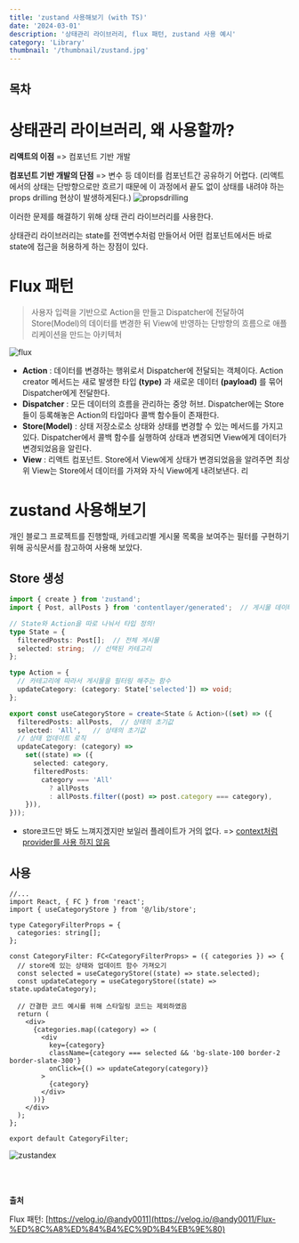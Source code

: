 ```yaml
---
title: 'zustand 사용해보기 (with TS)'
date: '2024-03-01'
description: '상태관리 라이브러리, flux 패턴, zustand 사용 예시'
category: 'Library'
thumbnail: '/thumbnail/zustand.jpg'
---
```


## 목차

# 상태관리 라이브러리, 왜 사용할까?
**리액트의 이점** => 컴포넌트 기반 개발

**컴포넌트 기반 개발의 단점** => 변수 등 데이터를 컴포넌트간 공유하기 어렵다. (리액트에서의 상태는 단방향으로만 흐르기 때문에 이 과정에서 끝도 없이 상태를 내려야 하는 <span className='red-bold'>props drilling</span> 현상이 발생하게된다.)
![propsdrilling](https://github.com/cheolung12/blog-static/assets/109952479/57af8cde-0004-4086-9220-cf49deee64fd)

이러한 문제를 해결하기 위해 <span className='violet-bold'>상태 관리 라이브러리</span>를 사용한다.

상태관리 라이브러리는 <span className='highlight emphasis'>state를 전역변수처럼 만들어서 어떤 컴포넌트에서든 바로 state에 접근을 허용하게 하는 장점이 있다.</span>


# Flux 패턴

> 사용자 입력을 기반으로 Action을 만들고 Dispatcher에 전달하여 Store(Model)의 데이터를 변경한 뒤 View에 반영하는 단방향의 흐름으로 애플리케이션을 만드는 아키텍처

![flux](https://github.com/cheolung12/blog-static/assets/109952479/7aa684d7-efbc-417a-a097-b5621e92d39c)

- **Action** : <span className='violet-bold'>데이터를 변경하는 행위로서 Dispatcher에 전달되는 객체이다.</span> Action creator 메서드는 새로 발생한 타입 **(type)** 과 새로운 데이터 **(payload)** 를 묶어 Dispatcher에게 전달한다.  
- **Dispatcher** : <span className='violet-bold'>모든 데이터의 흐름을 관리하는 중앙 허브.</span> Dispatcher에는 Store들이 등록해놓은 Action의 타입마다 콜백 함수들이 존재한다.
- **Store(Model)** : <span className='violet-bold'>상태 저장소로소 상태와 상태를 변경할 수 있는 메서드를 가지고 있다.</span> Dispatcher에서 콜백 함수를 실행하여 상태과 변경되면 View에게 데이터가 변경되었음을 알린다.
- **View** : <span className='violet-bold'>리액트 컴포넌트.</span> Store에서 View에게 상태가 변경되었음을 알려주면 최상위 View는 Store에서 데이터를 가져와 자식 View에게 내려보낸다. 리

# zustand 사용해보기

개인 블로그 프로젝트를 진행할때, 카테고리별 게시물 목록을 보여주는 필터를 구현하기 위해 공식문서를 참고하여 사용해 보았다.

## Store 생성

```ts:store.ts
import { create } from 'zustand';
import { Post, allPosts } from 'contentlayer/generated';  // 게시물 데이터, 타입 가져오기

// State와 Action을 따로 나눠서 타입 정의!
type State = {
  filteredPosts: Post[];  // 전체 게시물
  selected: string;  // 선택된 카테고리
};

type Action = {
  // 카테고리에 따라서 게시물을 필터링 해주는 함수
  updateCategory: (category: State['selected']) => void;  
};

export const useCategoryStore = create<State & Action>((set) => ({
  filteredPosts: allPosts,  // 상태의 초기값
  selected: 'All',   // 상태의 초기값
  // 상태 업데이트 로직
  updateCategory: (category) =>
    set((state) => ({
      selected: category,
      filteredPosts:
        category === 'All'
          ? allPosts
          : allPosts.filter((post) => post.category === category),
    })),
}));
```
- store코드만 봐도 느껴지겠지만 <span className='red-bold'>보일러 플레이트가 거의 없다.</span> => <u>context처럼 provider를 사용 하지 않음</u>

## 사용
```tsx:CategoryFilter.tsx
//...
import React, { FC } from 'react';
import { useCategoryStore } from '@/lib/store';

type CategoryFilterProps = {
  categories: string[];
};

const CategoryFilter: FC<CategoryFilterProps> = ({ categories }) => {
  // store에 있는 상태와 업데이트 함수 가져오기
  const selected = useCategoryStore((state) => state.selected); 
  const updateCategory = useCategoryStore((state) => state.updateCategory);

  // 간결한 코드 예시를 위해 스타일링 코드는 제외하였음
  return (
    <div>
      {categories.map((category) => (
        <div
          key={category}
          className={category === selected && 'bg-slate-100 border-2 border-slate-300'}
          onClick={() => updateCategory(category)}
        >
          {category}
        </div>
      ))}
    </div>
  );
};

export default CategoryFilter;
```
![zustandex](https://github.com/cheolung12/blog-static/assets/109952479/0b292c0c-e1bd-4f11-9551-07742b176a3c)


<br /><br />

**출처**

Flux 패턴: [https://velog.io/@andy0011](https://velog.io/@andy0011/Flux-%ED%8C%A8%ED%84%B4%EC%9D%B4%EB%9E%80)